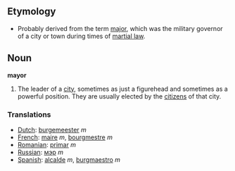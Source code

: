 ==Etymology==
*Probably derived from the term [[major]], which was the military governor of a city or town during times of [[martial law]].

==Noun==
'''mayor'''

#The leader of a [[city]], sometimes as just a figurehead and sometimes as a powerful position.  They are usually elected by the [[citizen]]s of that city.
===Translations===
*[[Dutch]]: [[burgemeester]] ''m''
*[[French]]: [[maire]] ''m'', [[bourgmestre]] ''m''
*[[Romanian]]: [[primar]] ''m''
*[[Russian]]: [[мэр]] ''m''
*[[Spanish]]: [[alcalde]] ''m'', [[burgmaestro]] ''m''